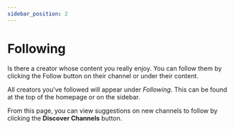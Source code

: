 ---
sidebar_position: 2
---

# Following

Is there a creator whose content you really enjoy. You can follow them by clicking the Follow button on their channel or under their content.

All creators you've followed will appear under *Following*. This can be found at the top of the homepage or on the sidebar.

From this page, you can view suggestions on new channels to follow by clicking the **Discover Channels** button.